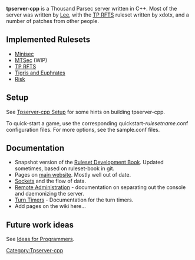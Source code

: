 '''tpserver-cpp''' is a Thousand Parsec server written in C++. Most of the server was written by [[User:Lee Begg|Lee]], with the [[TP RFTS]] ruleset written by xdotx, and a number of patches from other people.

==Implemented Rulesets==
* [[Minisec]]
* [[MTSec]] (WIP)
* [[TP RFTS]]
* [[Tigris and Euphrates]]
* [[Risk]]

==Setup==
See [[Tpserver-cpp Setup]] for some hints on building tpserver-cpp.

To quick-start a game, use the corresponding quickstart-''rulesetname''.conf configuration files. For more options, see the sample.conf files.

==Documentation==

* Snapshot version of the [http://code.thousandparsec.net/~lee/ruleset-book.pdf Ruleset Development Book]. Updated sometimes, based on ruleset-book in git. 
* Pages on [http://www.thousandparsec.net/tp/dev/documents/tpserver-cpp main website]. Mostly well out of date.
* [[Tpserver-cpp/Sockets|Sockets]] and the flow of data.
* [[Tpserver-cpp/Admin|Remote Administration]] - documentation on separating out the console and daemonizing the server.
* [[Tpserver-cpp/Turn Timers|Turn Timers]] - Documentation for the turn timers.
* Add pages on the wiki here...

==Future work ideas==
See [[Ideas for Programmers]].

[[Category:Tpserver-cpp]]